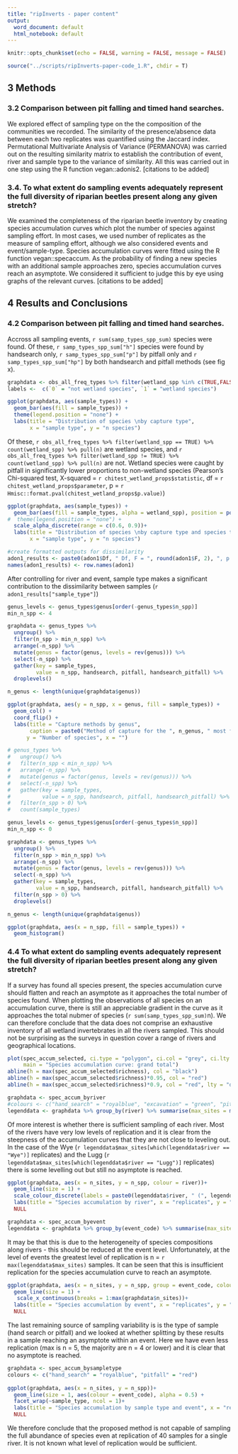 ```yaml
---
title: "ripInverts - paper content"
output:
  word_document: default
  html_notebook: default
---
```


```r
knitr::opts_chunk$set(echo = FALSE, warning = FALSE, message = FALSE)
```

```r
source("../scripts/ripInverts-paper-code_1.R", chdir = T)
```

## 3	Methods

### 3.2	Comparison between pit falling and timed hand searches.


We explored effect of sampling type on the the composition of the communities we recorded.  The similarity of the presence/absence data between each two replicates was quantified using the Jaccard index.  Permutational Multivariate Analysis of Variance (PERMANOVA) was carried out on the resulting similarity matrix to establish the contribution of event, river and sample type to the variance of similarity.  All this was carried out in one step using the R function vegan::adonis2.  [citations to be added]

### 3.4. To what extent do sampling events adequately represent the full diversity of riparian beetles present along any given stretch?

We examined the completeness of the riparian beetle inventory by creating species accumulation curves which plot the number of species against sampling effort.  In most cases, we used number of replicates as the measure of sampling effort, although we also considered events and event/sample-type.  Species accumulation curves were fitted using the R function vegan::specaccum.   As the probability of finding a new species with an additional sample approaches zero, species accumulation curves reach an asymptote.  We considered it sufficient to judge this by eye using graphs of the relevant curves.  [citations to be added]


## 4	Results and Conclusions

### 4.2	Comparison between pit falling and timed hand searches.
 
Accross all sampling events, `r sum(samp_types_spp_sum)` species were found.  Of these, `r samp_types_spp_sum["h"]` species were found by handsearch only, `r samp_types_spp_sum["p"]` by pitfall only and `r samp_types_spp_sum["hp"]` by both handsearch and pitfall methods (see fig x).    

```r
graphdata <- obs_all_freq_types %>% filter(wetland_spp %in% c(TRUE,FALSE))
labels <-  c(`0` = "not wetland species", `1` = "wetland species")

ggplot(graphdata, aes(sample_types)) +
  geom_bar(aes(fill = sample_types)) +
  theme(legend.position = "none") +
  labs(title = "Distribution of species \nby capture type", 
       x = "sample type", y = "n species")
```
Of these, `r obs_all_freq_types %>% filter(wetland_spp == TRUE) %>%  count(wetland_spp) %>% pull(n)` are wetland species, and `r obs_all_freq_types %>% filter(wetland_spp != TRUE) %>%  count(wetland_spp) %>% pull(n)` are not.  Wetland species were caught by pitfall in significantly lower proportions to non-wetland species (Pearson's Chi-squared test, X-squared = `r chitest_wetland_props$statistic`, df =  `r chitest_wetland_props$parameter`, p = `r Hmisc::format.pval(chitest_wetland_props$p.value)`)



```r
ggplot(graphdata, aes(sample_types)) +
  geom_bar(aes(fill = sample_types, alpha = wetland_spp), position = position_stack()) +
#  theme(legend.position = "none") +
  scale_alpha_discrete(range = c(0.6, 0.9))+
  labs(title = "Distribution of species \nby capture type and species trait", 
       x = "sample type", y = "n species")
```



```r
#create formatted outputs for dissimilarity 
adon1_results <- paste0(adon1$Df, " Df, F = ", round(adon1$F, 2), ", p = ", round(adon1$`Pr(>F)`, 4))
names(adon1_results) <- row.names(adon1) 
```
After controlling for river and event, sample type makes a significant contribution to the dissimilarity between samples (`r adon1_results["sample_type"]`)

```r
genus_levels <- genus_types$genus[order(-genus_types$n_spp)]
min_n_spp <- 4

graphdata <- genus_types %>%
  ungroup() %>% 
  filter(n_spp > min_n_spp) %>% 
  arrange(-n_spp) %>%
  mutate(genus = factor(genus, levels = rev(genus))) %>% 
  select(-n_spp) %>% 
  gather(key = sample_types, 
         value = n_spp, handsearch, pitfall, handsearch_pitfall) %>% 
  droplevels()

n_genus <- length(unique(graphdata$genus))

ggplot(graphdata, aes(y = n_spp, x = genus, fill = sample_types)) +
  geom_col() +
  coord_flip() +
  labs(title = "Capture methods by genus", 
       caption = paste0("Method of capture for the ", n_genus, " most fequently captured genera."),
      y = "Number of species", x = "")
```

```r
# genus_types %>%
#   ungroup() %>% 
#   filter(n_spp < min_n_spp) %>% 
#   arrange(-n_spp) %>%
#   mutate(genus = factor(genus, levels = rev(genus))) %>% 
#   select(-n_spp) %>% 
#   gather(key = sample_types, 
#          value = n_spp, handsearch, pitfall, handsearch_pitfall) %>% 
#   filter(n_spp > 0) %>% 
#   count(sample_types)
```


```r
genus_levels <- genus_types$genus[order(-genus_types$n_spp)]
min_n_spp <- 0

graphdata <- genus_types %>%
  ungroup() %>% 
  filter(n_spp > min_n_spp) %>% 
  arrange(-n_spp) %>%
  mutate(genus = factor(genus, levels = rev(genus))) %>% 
  select(-n_spp) %>% 
  gather(key = sample_types, 
         value = n_spp, handsearch, pitfall, handsearch_pitfall) %>% 
  filter(n_spp > 0) %>% 
  droplevels()

n_genus <- length(unique(graphdata$genus))

ggplot(graphdata, aes(x = n_spp, fill = sample_types)) +
  geom_histogram() 
```



### 4.4	To what extent do sampling events adequately represent the full diversity of riparian beetles present along any given stretch?

If a survey has found all species present, the species accumulation curve should flatten and reach an asymptote as it approaches the total number of species found.  When plotting the observations of all species on an accumulation curve, there is still an appreciable gradient in the curve as it approaches the total nubmer of species (`r sum(samp_types_spp_sum)`n).  We can therefore conclude that the data does not comprise an exhaustive inventory of all wetland invertebrates in all the rivers sampled.  This should not be surprising as the surveys in question cover a range of rivers and geographical locations.       

```r
plot(spec_accum_selected, ci.type = "polygon", ci.col = "grey", ci.lty = "dotted", 
     main = "Species accumulation curve: grand total")
abline(h = max(spec_accum_selected$richness), col = "black")
abline(h = max(spec_accum_selected$richness)*0.95, col = "red")
abline(h = max(spec_accum_selected$richness)*0.9, col = "red", lty = "dotted")
```
  
```r
graphdata <- spec_accum_byriver 
#colours <- c("hand_search" = "royalblue", "excavation" = "green", "pitfall" = "red")
legenddata <- graphdata %>% group_by(river) %>% summarise(max_sites = max(n_sites)) 
```

Of more interest is whether there is sufficient sampling of each river. Most of the rivers have very low levels of replication and it is clear from the steepness of the accumulation curves that they are not close to leveling out.  In the case of the Wye (`r legenddata$max_sites[which(legenddata$river == "Wye")]` replicates) and the Lugg (`r legenddata$max_sites[which(legenddata$river == "Lugg")]` replicates) there is some levelling out but still no asymptote is reached.  

```r
ggplot(graphdata, aes(x = n_sites, y = n_spp, colour = river))+
  geom_line(size = 1) +
  scale_colour_discrete(labels = paste0(legenddata$river, " (", legenddata$max_sites, ")"))+
  labs(title = "Species accumulation by river", x = "replicates", y = "number of species") +
  NULL 
```


```r
graphdata <- spec_accum_byevent 
legenddata <- graphdata %>% group_by(event_code) %>% summarise(max_sites = max(n_sites)) 
```

It may be that this is due to the heterogeneity of species compositions along rivers - this should be reduced at the event level.  Unfortunately, at the level of events the greatest level of replication is n = `r max(legenddata$max_sites)` samples.  It can be seen that this is insufficient replication for the species accumulation curve to reach an asymptote.  

```r
ggplot(graphdata, aes(x = n_sites, y = n_spp, group = event_code, colour = river))+
  geom_line(size = 1) +
   scale_x_continuous(breaks = 1:max(graphdata$n_sites))+
  labs(title = "Species accumulation by event", x = "replicates", y = "number of species") +
  NULL 
```
The last remaining source of sampling variability is is the type of sample (hand search or pitfall) and we looked at whether splitting by these results in a sample reaching an asymptote within an event.  Here we have even less replication (max is n = 5, the majority are n = 4 or lower) and it is clear that no asymptote is reached.  

```r
graphdata <- spec_accum_bysampletype 
colours <- c("hand_search" = "royalblue", "pitfall" = "red")
  
ggplot(graphdata, aes(x = n_sites, y = n_spp))+
  geom_line(size = 1, aes(colour = event_code), alpha = 0.5) +
  facet_wrap(~sample_type, ncol = 1)+
  labs(title = "Species accumulation by sample type and event", x = "replicates", y = "number of species") +
  NULL  
```

We therefore conclude that the proposed method is not capable of sampling the full abundance of species even at replication of 40 samples for a single river.  It is not known what level of replication would be sufficient.    

